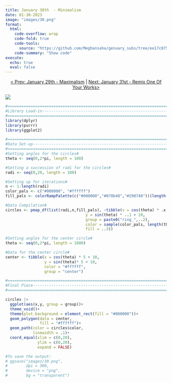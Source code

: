 ```yaml
---
title: January 30th  - Minimalism
date: 01-30-2023
image: "images/30.png"
format:
  html:
    code-overflow: wrap
    code-fold: true
    code-tools:
      source: "https://github.com/Meghansaha/genuary_subs/tree/ee17c875f979a9647d1ecc697171d751b5e73198/year/submissions/2023/scripts/30_minimalism.R"
    code-summary: "Show code"
execute:
  echo: true
  eval: false
---
```


<center>[\< Prev: January 29th - Maximalism](day_29.qmd) \| [Next: January 31st - Remix One Of Your Works\>](day_31.qmd)</center>

![](images/30.png){fig-alt="A generative image of a white moon in a black night sky. The moon has simple circular lined patterns. The night sky has a similar circular pattern but in white." fig-align="center"}

```r
#=============================================================================#
#Library Load-in---------------------------------------------------------------
#=============================================================================#
library(dplyr)
library(purrr)
library(ggplot2)

#=============================================================================#
#Data Set-up-------------------------------------------------------------------
#=============================================================================#
#Setting angles for the circles#
theta <- seq(0,2*pi, length = 100)

#Setting a succession of radi for the circles#
radi <- seq(0,20, length = 100)

#Setting up for iterations#
n <- 1:length(radi)
color_pals <- c("#000000", "#ffffff")
fill_pals <- colorRampPalette(c("#000000","#070b40","#290740"))(length(radi))

#Data Compilation#
circles <- pmap_df(list(radi,n,fill_pals), ~tibble(x = cos(theta) * .x + 10,
                                   y = sin(theta) * ..1 + 10,
                                   group = paste0("ring_",..2),
                                   color = sample(color_pals, length(theta), replace = TRUE),
                                   fill = ..3))

#Setting angles for the center circle#
theta <- seq(0,2*pi, length = 1000)

#Data for the center circle#
center <- tibble(x = cos(theta) * 5 + 10,
                 y = sin(theta)* 5 + 10,
                 color = "#ffffff",
                 group = "center")

#=============================================================================#
#Final Piece-------------------------------------------------------------------
#=============================================================================#

circles |>
  ggplot(aes(x,y, group = group))+
  theme_void()+
  theme(plot.background = element_rect(fill = "#000000"))+
  geom_polygon(data = center, 
               fill = "#ffffff")+
  geom_path(color = circles$color,
            linewidth = .1)+
  coord_equal(xlim = c(0,20),
              ylim = c(0,20),
              expand = FALSE)

#To save the output:
# ggsave("images/30.png",
#        dpi = 300,
#        device = "png",
#        bg = "transparent")
```
